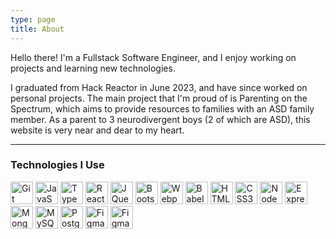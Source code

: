 ```yaml
---
type: page
title: About
---
```



Hello there! I'm a Fullstack Software Engineer, and I enjoy working on projects and learning new technologies.

I graduated from Hack Reactor in June 2023, and have since worked on personal projects.
The main project that I'm proud of is Parenting on the Spectrum, which aims to provide
resources to families with an ASD family member. As a parent to 3 neurodivergent boys (2 of which are ASD),
this website is very near and dear to my heart.


---

<h3>Technologies I Use</h3>
<div style={{display:"flex", flexWrap: "wrap"}}>
<a href="https://git-scm.com/" target="_blank" rel="noreferrer"><img src="https://raw.githubusercontent.com/danielcranney/readme-generator/main/public/icons/skills/git-colored.svg" width="36" height="36" alt="Git" style={{marginRight: "50px"}}/></a>
<a href="https://developer.mozilla.org/en-US/docs/Web/JavaScript" target="_blank" rel="noreferrer"><img src="https://raw.githubusercontent.com/danielcranney/readme-generator/main/public/icons/skills/javascript-colored.svg" width="36" height="36" alt="JavaScript" style={{marginRight: "50px"}}/></a>
<a href="https://www.typescriptlang.org/" target="_blank" rel="noreferrer"><img src="https://raw.githubusercontent.com/danielcranney/readme-generator/main/public/icons/skills/typescript-colored.svg" width="36" height="36" alt="TypeScript" style={{marginRight: "50px"}}/></a>
<a href="https://reactjs.org/" target="_blank" rel="noreferrer"><img src="https://raw.githubusercontent.com/danielcranney/readme-generator/main/public/icons/skills/react-colored.svg" width="36" height="36" alt="React" style={{marginRight: "50px"}}/></a>
<a href="https://jquery.com/" target="_blank" rel="noreferrer"><img src="https://raw.githubusercontent.com/danielcranney/readme-generator/main/public/icons/skills/jquery-colored.svg" width="36" height="36" alt="JQuery" style={{marginRight: "50px"}}/></a>
<a href="https://getbootstrap.com/" target="_blank" rel="noreferrer"><img src="https://raw.githubusercontent.com/danielcranney/readme-generator/main/public/icons/skills/bootstrap-colored.svg" width="36" height="36" alt="Bootstrap" style={{marginRight: "50px"}}/></a>
<a href="https://webpack.js.org/" target="_blank" rel="noreferrer"><img src="https://raw.githubusercontent.com/danielcranney/readme-generator/main/public/icons/skills/webpack-colored.svg" width="36" height="36" alt="Webpack" style={{marginRight: "50px"}}/></a>
<a href="https://babeljs.io/" target="_blank" rel="noreferrer"><img src="https://raw.githubusercontent.com/danielcranney/readme-generator/main/public/icons/skills/babel.svg" width="36" height="36" alt="Babel" style={{marginRight: "50px"}}/></a>
<a href="https://developer.mozilla.org/en-US/docs/Glossary/HTML5" target="_blank" rel="noreferrer"><img src="https://raw.githubusercontent.com/danielcranney/readme-generator/main/public/icons/skills/html5-colored.svg" width="36" height="36" alt="HTML5"style={{marginRight: "50px"}} /></a>
<a href="https://www.w3.org/TR/CSS/#css" target="_blank" rel="noreferrer"><img src="https://raw.githubusercontent.com/danielcranney/readme-generator/main/public/icons/skills/css3-colored.svg" width="36" height="36" alt="CSS3" style={{marginRight: "50px"}}/></a>
<a href="https://nodejs.org/en/" target="_blank" rel="noreferrer"><img src="https://raw.githubusercontent.com/danielcranney/readme-generator/main/public/icons/skills/nodejs-colored.svg" width="36" height="36" alt="NodeJS" style={{marginRight: "50px"}}/></a>
<a href="https://expressjs.com/" target="_blank" rel="noreferrer"><img src="https://raw.githubusercontent.com/danielcranney/readme-generator/main/public/icons/skills/express.svg" width="36" height="36" alt="Express" style={{marginRight: "50px"}}/></a>
<a href="https://www.mongodb.com/" target="_blank" rel="noreferrer"><img src="https://raw.githubusercontent.com/danielcranney/readme-generator/main/public/icons/skills/mongodb-colored.svg" width="36" height="36" alt="MongoDB" style={{marginRight: "50px"}}/></a>
<a href="https://www.mysql.com/" target="_blank" rel="noreferrer"><img src="https://raw.githubusercontent.com/danielcranney/readme-generator/main/public/icons/skills/mysql-colored.svg" width="36" height="36" alt="MySQL" style={{marginRight: "50px"}}/></a>
<a href="https://www.postgresql.org/" target="_blank" rel="noreferrer"><img src="https://raw.githubusercontent.com/danielcranney/readme-generator/main/public/icons/skills/postgresql-colored.svg" width="36" height="36" alt="PostgreSQL" style={{marginRight: "50px"}}/></a>
<a href="https://www.figma.com/" target="_blank" rel="noreferrer"><img src="https://raw.githubusercontent.com/danielcranney/readme-generator/main/public/icons/skills/figma-colored.svg" width="36" height="36" alt="Figma" style={{marginRight: "50px"}}/></a>
<a href="https://www.python.org/" target="_blank" rel="noreferrer"><img src="https://raw.githubusercontent.com/danielcranney/readme-generator/main/public/icons/skills/python-colored.svg" width="36" height="36" alt="Figma" style={{marginRight: "50px"}}/></a>
</div>